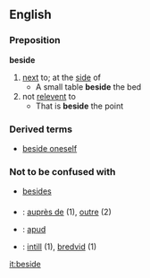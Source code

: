 ==English==
===Preposition===
'''beside'''
# [[next]] to; at the [[side]] of
#* A small table '''beside''' the bed
# not [[relevent]] to
#* That is '''beside''' the point
===Derived terms===
* [[beside oneself]]
===Not to be confused with===
* [[besides]]

===={{trans}}====

* {{fr}} : [[auprès de]] (1), [[outre]] (2)
* {{io}} : [[apud]]
* {{sv}} : [[intill]] (1), [[bredvid]] (1)

[[it:beside]]